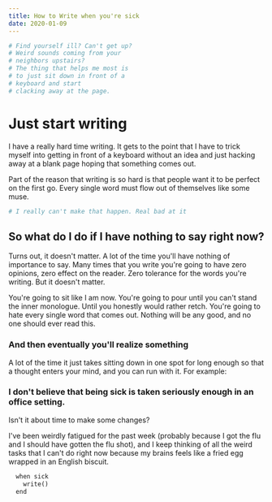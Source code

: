 ```yaml
---
title: How to Write when you're sick
date: 2020-01-09
---
```



<CodeWave>


```py
# Find yourself ill? Can't get up?
# Weird sounds coming from your
# neighbors upstairs?
# The thing that helps me most is
# to just sit down in front of a
# keyboard and start
# clacking away at the page.
```

# Just start writing

I have a really hard time writing. It gets to the point that I have to trick myself into getting in front of a keyboard without an idea and just hacking away at a blank page hoping that something comes out.

Part of the reason that writing is so hard is that people want it to be perfect on the first go. Every single word must flow out of themselves like some muse.

```py
# I really can't make that happen. Real bad at it
```

## So what do I do if I have nothing to say right now?

Turns out, it doesn't matter. A lot of the time you'll have nothing of importance to say. Many times that you write you're going to have zero opinions, zero effect on the reader. Zero tolerance for the words you're writing. But it doesn't matter.

You're going to sit like I am now. You're going to pour until you can't stand the inner monologue. Until you honestly would rather retch. You're going to hate every single word that comes out. Nothing will be any good, and no one should ever read this.

### And then eventually you'll realize something

A lot of the time it just takes sitting down in one spot for long enough so that a thought enters your mind, and you can run with it. For example:

### I don't believe that being sick is taken seriously enough in an office setting.

Isn't it about time to make some changes?

I've been weirdly fatigued for the past week (probably because I got the flu and I should have gotten the flu shot), and I keep thinking of all the weird tasks that I can't do right now because my brains feels like a fried egg wrapped in an English biscuit.

```py
  when sick
    write()
  end
```


</CodeWave>